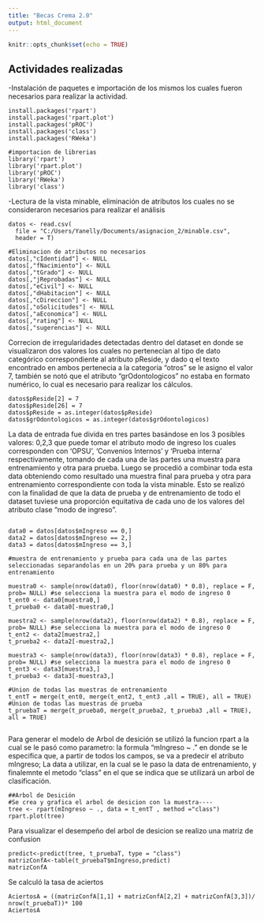 ---
title: "Becas Crema 2.0"
output: html_document
---

```{r setup, include=FALSE}
knitr::opts_chunk$set(echo = TRUE)
```

## Actividades realizadas

-Instalación de paquetes e importación de los mismos los cuales fueron necesarios para realizar la actividad.

```
install.packages('rpart')
install.packages('rpart.plot')
install.packages('pROC')
install.packages('class')
install.packages('RWeka')

#importacion de librerias
library('rpart')
library('rpart.plot')
library('pROC')
library('RWeka')
library('class')
```
-Lectura de la vista minable, eliminación de atributos los cuales no se consideraron necesarios para realizar el análisis

```
datos <- read.csv(
  file = "C:/Users/Yanelly/Documents/asignacion_2/minable.csv",
  header = T)

#Eliminacion de atributos no necesarios
datos[,"cIdentidad"] <- NULL
datos[,"fNacimiento"] <- NULL
datos[,"tGrado"] <- NULL
datos[,"jReprobadas"] <- NULL 
datos[,"eCivil"] <- NULL
datos[,"dHabitacion"] <- NULL
datos[,"cDireccion"] <- NULL 
datos[,"oSolicitudes"] <- NULL 
datos[,"aEconomica"] <- NULL
datos[,"rating"] <- NULL 
datos[,"sugerencias"] <- NULL 
```

Correcion de irregularidades detectadas dentro del dataset en donde se visualizaron dos valores los cuales no pertenecían al tipo de dato categórico  correspondiente al atributo pReside, y dado q el texto encontrado en ambos pertenecia a la categoria "otros" se le asigno el valor 7, también se notó que el atributo "grOdontologicos" no estaba en formato numérico, lo cual es necesario para realizar los cálculos.

```
datos$pReside[2] = 7  
datos$pReside[26] = 7 
datos$pReside = as.integer(datos$pReside) 
datos$grOdontologicos = as.integer(datos$grOdontologicos)

```
La data de entrada fue divida en tres partes basándose en los 3 posibles valores: 0,2,3 que puede tomar el atributo modo de ingreso los cuales corresponden con ‘OPSU’, ‘Convenios Internos’ y ‘Prueba interna’  respectivamente, tomando de cada una de las partes una muestra para entrenamiento y otra para prueba. Luego se procedió a combinar toda esta data obteniendo como resultado una muestra final para prueba y otra para entrenamiento correspondiente con toda la vista minable.  Esto se realizó con la finalidad de que la data de prueba y de entrenamiento de todo el dataset tuviese una proporción equitativa de cada uno de los valores del atributo clase “modo de ingreso”.

```

data0 = datos[datos$mIngreso == 0,]
data2 = datos[datos$mIngreso == 2,]
data3 = datos[datos$mIngreso == 3,]

#muestra de entrenamiento y prueba para cada una de las partes seleccionadas separandolas en un 20% para prueba y un 80% para entrenamiento

muestra0 <- sample(nrow(data0), floor(nrow(data0) * 0.8), replace = F, prob= NULL) #se selecciona la muestra para el modo de ingreso 0 
t_ent0 <- data0[muestra0,]
t_prueba0 <- data0[-muestra0,]

muestra2 <- sample(nrow(data2), floor(nrow(data2) * 0.8), replace = F, prob= NULL) #se selecciona la muestra para el modo de ingreso 0 
t_ent2 <- data2[muestra2,]
t_prueba2 <- data2[-muestra2,]

muestra3 <- sample(nrow(data3), floor(nrow(data3) * 0.8), replace = F, prob= NULL) #se selecciona la muestra para el modo de ingreso 0 
t_ent3 <- data3[muestra3,]
t_prueba3 <- data3[-muestra3,]

#Union de todas las muestras de entrenamiento
t_entT = merge(t_ent0, merge(t_ent2, t_ent3 ,all = TRUE), all = TRUE)
#Union de todas las muestras de prueba
t_pruebaT = merge(t_prueba0, merge(t_prueba2, t_prueba3 ,all = TRUE), all = TRUE)


```

Para generar el modelo de Arbol de desición se utilizó la funcion rpart a la cual se le pasó como parametro: la formula "mIngreso ~ ." en donde se le especifica que, a partir de todos los campos, se va a predecir el atributo mIngreso; La data a utilizar, en la cual se le paso la data de entrenamiento, y finalemnte el metodo "class" en el que se indica que se utilizará un arbol de clasificación.

```
##Arbol de Desición 
#Se crea y grafica el arbol de desicion con la muestra----
tree <- rpart(mIngreso ~ ., data = t_entT , method ="class")
rpart.plot(tree)

```

Para visualizar el desempeño del arbol de desicion se realizo una matriz de confusion

```
predict<-predict(tree, t_pruebaT, type = "class")
matrizConfA<-table(t_pruebaT$mIngreso,predict)
matrizConfA
```

Se calculó la tasa de aciertos 
```
AciertosA = ((matrizConfA[1,1] + matrizConfA[2,2] + matrizConfA[3,3])/ nrow(t_pruebaT))* 100
AciertosA
```

```
```

```
```

```
```

```
```



